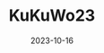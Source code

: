 ---
title: KuKuWo23
path: /gilching/
date: 2023-10-16
image: "/images/igotshot/liftime/gilching/Kulturwoche2023.jpg"
link: ""
categories: ["Igotshot Lifetime"]
category: ["Kultur"] 
tags: ["Starnberg"]
section: kultur
---